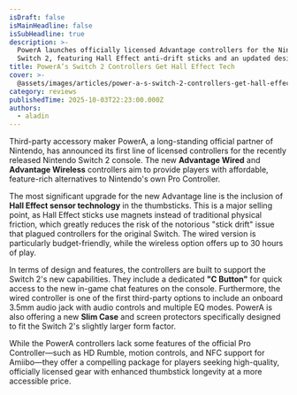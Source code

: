 ```yaml
---
isDraft: false
isMainHeadline: false
isSubHeadline: true
description: >-
  PowerA launches officially licensed Advantage controllers for the Nintendo
  Switch 2, featuring Hall Effect anti-drift sticks and an updated design.
title: PowerA’s Switch 2 Controllers Get Hall Effect Tech
cover: >-
  @assets/images/articles/power-a-s-switch-2-controllers-get-hall-effect-tech/cover.jpg
category: reviews
publishedTime: 2025-10-03T22:23:00.000Z
authors:
  - aladin
---
```

Third-party accessory maker PowerA, a long-standing official partner of Nintendo, has announced its first line of licensed controllers for the recently released Nintendo Switch 2 console. The new **Advantage Wired** and **Advantage Wireless** controllers aim to provide players with affordable, feature-rich alternatives to Nintendo's own Pro Controller.

The most significant upgrade for the new Advantage line is the inclusion of **Hall Effect sensor technology** in the thumbsticks. This is a major selling point, as Hall Effect sticks use magnets instead of traditional physical friction, which greatly reduces the risk of the notorious "stick drift" issue that plagued controllers for the original Switch. The wired version is particularly budget-friendly, while the wireless option offers up to 30 hours of play.

In terms of design and features, the controllers are built to support the Switch 2's new capabilities. They include a dedicated **"C Button"** for quick access to the new in-game chat features on the console. Furthermore, the wired controller is one of the first third-party options to include an onboard 3.5mm audio jack with audio controls and multiple EQ modes. PowerA is also offering a new **Slim Case** and screen protectors specifically designed to fit the Switch 2's slightly larger form factor.

While the PowerA controllers lack some features of the official Pro Controller—such as HD Rumble, motion controls, and NFC support for Amiibo—they offer a compelling package for players seeking high-quality, officially licensed gear with enhanced thumbstick longevity at a more accessible price.
